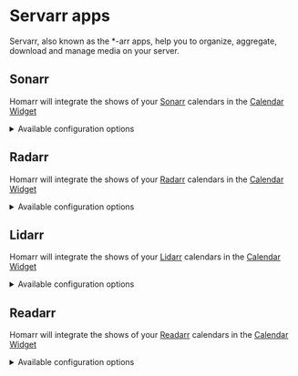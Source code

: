 # Servarr apps

Servarr, also known as the *-arr apps, help you to organize, aggregate, download and manage media on your server.

## Sonarr

Homarr will integrate the shows of your [Sonarr](https://sonarr.tv/) calendars in the [Calendar Widget](/docs/widgets/calendar)

<details>
  <summary>
  Available configuration options
  </summary>
  <div>

| Field    | Type    | Description |
| -------- | ------- | ----------- |
| ApiKey | Private | Token used for authentication |

  </div>
</details>

## Radarr

Homarr will integrate the shows of your [Radarr](https://radarr.video/) calendars in the [Calendar Widget](/docs/widgets/calendar)

<details>
  <summary>
  Available configuration options
  </summary>
  <div>

| Field    | Type    | Description |
| -------- | ------- | ----------- |
| ApiKey | Private | Token used for authentication |

  </div>
</details>

## Lidarr

Homarr will integrate the shows of your [Lidarr](https://lidarr.audio/) calendars in the [Calendar Widget](/docs/widgets/calendar)

<details>
  <summary>
  Available configuration options
  </summary>
  <div>

| Field    | Type    | Description |
| -------- | ------- | ----------- |
| ApiKey | Private | Token used for authentication |

  </div>
</details>

## Readarr

Homarr will integrate the shows of your [Readarr](https://readarr.com/) calendars in the [Calendar Widget](/docs/widgets/calendar)

<details>
  <summary>
  Available configuration options
  </summary>
  <div>

| Field    | Type    | Description |
| -------- | ------- | ----------- |
| ApiKey | Private | Token used for authentication |

  </div>
</details>